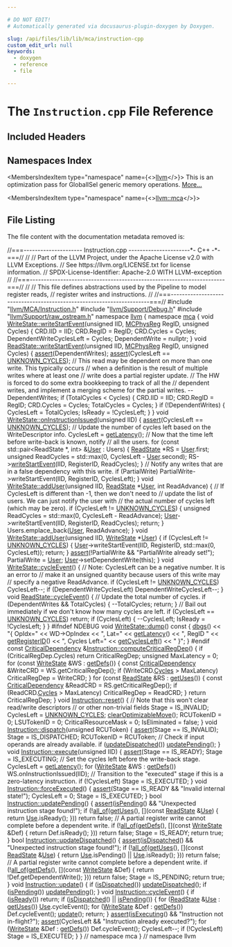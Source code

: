 ```yaml
---

# DO NOT EDIT!
# Automatically generated via docusaurus-plugin-doxygen by Doxygen.

slug: /api/files/lib/lib/mca/instruction-cpp
custom_edit_url: null
keywords:
  - doxygen
  - reference
  - file

---
```





# The `Instruction.cpp` File Reference

<DoxygenPage pluginConfig={pluginConfig}>



## Included Headers

<IncludesList>
<IncludesListItem
  filePath="llvm/MCA/Instruction.h"
  permalink="/docs/api/files/include/include/llvm/include/llvm/mca/instruction-h"
  isLocal="true" />
<IncludesListItem
  filePath="llvm/Support/Debug.h"
  permalink="/docs/api/files/include/include/llvm/include/llvm/support/debug-h"
  isLocal="true" />
<IncludesListItem
  filePath="llvm/Support/raw_ostream.h"
  permalink="/docs/api/files/include/include/llvm/include/llvm/support/raw-ostream-h"
  isLocal="true" />
</IncludesList>

## Namespaces Index

<MembersIndex>

<MembersIndexItem
  type="namespace"
  name={<><a href="/docs/api/namespaces/llvm">llvm</a></>}>
This is an optimization pass for GlobalISel generic memory operations. <a href="/docs/api/namespaces/llvm/#details">More...</a>
</MembersIndexItem>

<MembersIndexItem
  type="namespace"
  name={<><a href="/docs/api/namespaces/llvm/mca">llvm::mca</a></>}>
</MembersIndexItem>

</MembersIndex>


## File Listing

The file content with the documentation metadata removed is:

<ProgramListing>

<Link id="l00001" /><CodeLine lineNumber="1"><Highlight kind="comment">//===--------------------- Instruction.cpp ----------------------&#42;- C++ -&#42;-===//</Highlight><Highlight kind="normal"></Highlight></CodeLine>
<Link id="l00002" /><CodeLine lineNumber="2"><Highlight kind="normal"></Highlight><Highlight kind="comment">//</Highlight><Highlight kind="normal"></Highlight></CodeLine>
<Link id="l00003" /><CodeLine lineNumber="3"><Highlight kind="normal"></Highlight><Highlight kind="comment">// Part of the LLVM Project, under the Apache License v2.0 with LLVM Exceptions.</Highlight><Highlight kind="normal"></Highlight></CodeLine>
<Link id="l00004" /><CodeLine lineNumber="4"><Highlight kind="normal"></Highlight><Highlight kind="comment">// See https://llvm.org/LICENSE.txt for license information.</Highlight><Highlight kind="normal"></Highlight></CodeLine>
<Link id="l00005" /><CodeLine lineNumber="5"><Highlight kind="normal"></Highlight><Highlight kind="comment">// SPDX-License-Identifier: Apache-2.0 WITH LLVM-exception</Highlight><Highlight kind="normal"></Highlight></CodeLine>
<Link id="l00006" /><CodeLine lineNumber="6"><Highlight kind="normal"></Highlight><Highlight kind="comment">//</Highlight><Highlight kind="normal"></Highlight></CodeLine>
<Link id="l00007" /><CodeLine lineNumber="7"><Highlight kind="normal"></Highlight><Highlight kind="comment">//===----------------------------------------------------------------------===//</Highlight><Highlight kind="normal"></Highlight></CodeLine>
<Link id="l00008" /><CodeLine lineNumber="8"><Highlight kind="normal"></Highlight><Highlight kind="comment">//</Highlight><Highlight kind="normal"></Highlight></CodeLine>
<Link id="l00009" /><CodeLine lineNumber="9"><Highlight kind="normal"></Highlight><Highlight kind="comment">// This file defines abstractions used by the Pipeline to model register reads,</Highlight><Highlight kind="normal"></Highlight></CodeLine>
<Link id="l00010" /><CodeLine lineNumber="10"><Highlight kind="normal"></Highlight><Highlight kind="comment">// register writes and instructions.</Highlight><Highlight kind="normal"></Highlight></CodeLine>
<Link id="l00011" /><CodeLine lineNumber="11"><Highlight kind="normal"></Highlight><Highlight kind="comment">//</Highlight><Highlight kind="normal"></Highlight></CodeLine>
<Link id="l00012" /><CodeLine lineNumber="12"><Highlight kind="normal"></Highlight><Highlight kind="comment">//===----------------------------------------------------------------------===//</Highlight><Highlight kind="normal"></Highlight></CodeLine>
<Link id="l00013" /><CodeLine lineNumber="13"><Highlight kind="normal"></Highlight></CodeLine>
<Link id="l00014" /><CodeLine lineNumber="14"><Highlight kind="normal"></Highlight><Highlight kind="preprocessor">#include &quot;<a href="/docs/api/files/include/include/llvm/include/llvm/mca/instruction-h">llvm/MCA/Instruction.h</a>&quot;</Highlight><Highlight kind="normal"></Highlight></CodeLine>
<Link id="l00015" /><CodeLine lineNumber="15"><Highlight kind="normal"></Highlight><Highlight kind="preprocessor">#include &quot;<a href="/docs/api/files/include/include/llvm/include/llvm/support/debug-h">llvm/Support/Debug.h</a>&quot;</Highlight><Highlight kind="normal"></Highlight></CodeLine>
<Link id="l00016" /><CodeLine lineNumber="16"><Highlight kind="normal"></Highlight><Highlight kind="preprocessor">#include &quot;<a href="/docs/api/files/include/include/llvm/include/llvm/support/raw-ostream-h">llvm/Support/raw&#95;ostream.h</a>&quot;</Highlight><Highlight kind="normal"></Highlight></CodeLine>
<Link id="l00017" /><CodeLine lineNumber="17"><Highlight kind="normal"></Highlight></CodeLine>
<Link id="l00018" /><CodeLine lineNumber="18"><Highlight kind="normal"></Highlight><Highlight kind="keyword">namespace </Highlight><Highlight kind="normal"><a href="/docs/api/namespaces/llvm">llvm</a> &#123;</Highlight></CodeLine>
<Link id="l00019" /><CodeLine lineNumber="19"><Highlight kind="normal"></Highlight><Highlight kind="keyword">namespace </Highlight><Highlight kind="normal"><a href="/docs/api/namespaces/llvm/mca">mca</a> &#123;</Highlight></CodeLine>
<Link id="l00020" /><CodeLine lineNumber="20"><Highlight kind="normal"></Highlight></CodeLine>
<Link id="l00021" /><CodeLine lineNumber="21" lineLink="/docs/api/classes/llvm/mca/writestate/#a321b01ffe2acc59a01c99c04e504b24a"><Highlight kind="normal"></Highlight><Highlight kind="keywordtype">void</Highlight><Highlight kind="normal"> <a href="/docs/api/classes/llvm/mca/writestate/#a321b01ffe2acc59a01c99c04e504b24a">WriteState::writeStartEvent</a>(</Highlight><Highlight kind="keywordtype">unsigned</Highlight><Highlight kind="normal"> IID, <a href="/docs/api/namespaces/llvm/#aad72cfbb210808985a9dc19f4e5d8542">MCPhysReg</a> RegID,</Highlight></CodeLine>
<Link id="l00022" /><CodeLine lineNumber="22"><Highlight kind="normal">                                 </Highlight><Highlight kind="keywordtype">unsigned</Highlight><Highlight kind="normal"> Cycles) &#123;</Highlight></CodeLine>
<Link id="l00023" /><CodeLine lineNumber="23"><Highlight kind="normal">  CRD.IID = IID;</Highlight></CodeLine>
<Link id="l00024" /><CodeLine lineNumber="24"><Highlight kind="normal">  CRD.RegID = RegID;</Highlight></CodeLine>
<Link id="l00025" /><CodeLine lineNumber="25"><Highlight kind="normal">  CRD.Cycles = Cycles;</Highlight></CodeLine>
<Link id="l00026" /><CodeLine lineNumber="26"><Highlight kind="normal">  DependentWriteCyclesLeft = Cycles;</Highlight></CodeLine>
<Link id="l00027" /><CodeLine lineNumber="27"><Highlight kind="normal">  DependentWrite = </Highlight><Highlight kind="keyword">nullptr</Highlight><Highlight kind="normal">;</Highlight></CodeLine>
<Link id="l00028" /><CodeLine lineNumber="28"><Highlight kind="normal">&#125;</Highlight></CodeLine>
<Link id="l00029" /><CodeLine lineNumber="29"><Highlight kind="normal"></Highlight></CodeLine>
<Link id="l00030" /><CodeLine lineNumber="30" lineLink="/docs/api/classes/llvm/mca/readstate/#a3a96634a46f3e609e75e4bf2e41bd879"><Highlight kind="normal"></Highlight><Highlight kind="keywordtype">void</Highlight><Highlight kind="normal"> <a href="/docs/api/classes/llvm/mca/readstate/#a3a96634a46f3e609e75e4bf2e41bd879">ReadState::writeStartEvent</a>(</Highlight><Highlight kind="keywordtype">unsigned</Highlight><Highlight kind="normal"> IID, <a href="/docs/api/namespaces/llvm/#aad72cfbb210808985a9dc19f4e5d8542">MCPhysReg</a> RegID,</Highlight></CodeLine>
<Link id="l00031" /><CodeLine lineNumber="31"><Highlight kind="normal">                                </Highlight><Highlight kind="keywordtype">unsigned</Highlight><Highlight kind="normal"> Cycles) &#123;</Highlight></CodeLine>
<Link id="l00032" /><CodeLine lineNumber="32"><Highlight kind="normal">  <a href="/docs/api/files/lib/lib/target/lib/target/amdgpu/silowercontrolflow-cpp/#a4868c5d81c5ccc98c47aeab6244346a0">assert</a>(DependentWrites);</Highlight></CodeLine>
<Link id="l00033" /><CodeLine lineNumber="33"><Highlight kind="normal">  <a href="/docs/api/files/lib/lib/target/lib/target/amdgpu/silowercontrolflow-cpp/#a4868c5d81c5ccc98c47aeab6244346a0">assert</a>(CyclesLeft == <a href="/docs/api/namespaces/llvm/mca/#af459dc58960b1471b00b72f450869f01">UNKNOWN&#95;CYCLES</a>);</Highlight></CodeLine>
<Link id="l00034" /><CodeLine lineNumber="34"><Highlight kind="normal"></Highlight></CodeLine>
<Link id="l00035" /><CodeLine lineNumber="35"><Highlight kind="normal">  </Highlight><Highlight kind="comment">// This read may be dependent on more than one write. This typically occurs</Highlight><Highlight kind="normal"></Highlight></CodeLine>
<Link id="l00036" /><CodeLine lineNumber="36"><Highlight kind="normal">  </Highlight><Highlight kind="comment">// when a definition is the result of multiple writes where at least one</Highlight><Highlight kind="normal"></Highlight></CodeLine>
<Link id="l00037" /><CodeLine lineNumber="37"><Highlight kind="normal">  </Highlight><Highlight kind="comment">// write does a partial register update.</Highlight><Highlight kind="normal"></Highlight></CodeLine>
<Link id="l00038" /><CodeLine lineNumber="38"><Highlight kind="normal">  </Highlight><Highlight kind="comment">// The HW is forced to do some extra bookkeeping to track of all the</Highlight><Highlight kind="normal"></Highlight></CodeLine>
<Link id="l00039" /><CodeLine lineNumber="39"><Highlight kind="normal">  </Highlight><Highlight kind="comment">// dependent writes, and implement a merging scheme for the partial writes.</Highlight><Highlight kind="normal"></Highlight></CodeLine>
<Link id="l00040" /><CodeLine lineNumber="40"><Highlight kind="normal">  --DependentWrites;</Highlight></CodeLine>
<Link id="l00041" /><CodeLine lineNumber="41"><Highlight kind="normal">  </Highlight><Highlight kind="keywordflow">if</Highlight><Highlight kind="normal"> (TotalCycles &lt; Cycles) &#123;</Highlight></CodeLine>
<Link id="l00042" /><CodeLine lineNumber="42"><Highlight kind="normal">    CRD.IID = IID;</Highlight></CodeLine>
<Link id="l00043" /><CodeLine lineNumber="43"><Highlight kind="normal">    CRD.RegID = RegID;</Highlight></CodeLine>
<Link id="l00044" /><CodeLine lineNumber="44"><Highlight kind="normal">    CRD.Cycles = Cycles;</Highlight></CodeLine>
<Link id="l00045" /><CodeLine lineNumber="45"><Highlight kind="normal">    TotalCycles = Cycles;</Highlight></CodeLine>
<Link id="l00046" /><CodeLine lineNumber="46"><Highlight kind="normal">  &#125;</Highlight></CodeLine>
<Link id="l00047" /><CodeLine lineNumber="47"><Highlight kind="normal"></Highlight></CodeLine>
<Link id="l00048" /><CodeLine lineNumber="48"><Highlight kind="normal">  </Highlight><Highlight kind="keywordflow">if</Highlight><Highlight kind="normal"> (!DependentWrites) &#123;</Highlight></CodeLine>
<Link id="l00049" /><CodeLine lineNumber="49"><Highlight kind="normal">    CyclesLeft = TotalCycles;</Highlight></CodeLine>
<Link id="l00050" /><CodeLine lineNumber="50"><Highlight kind="normal">    IsReady = !CyclesLeft;</Highlight></CodeLine>
<Link id="l00051" /><CodeLine lineNumber="51"><Highlight kind="normal">  &#125;</Highlight></CodeLine>
<Link id="l00052" /><CodeLine lineNumber="52"><Highlight kind="normal">&#125;</Highlight></CodeLine>
<Link id="l00053" /><CodeLine lineNumber="53"><Highlight kind="normal"></Highlight></CodeLine>
<Link id="l00054" /><CodeLine lineNumber="54" lineLink="/docs/api/classes/llvm/mca/writestate/#a9809d41fdff5397cee7b72c8bee467d1"><Highlight kind="normal"></Highlight><Highlight kind="keywordtype">void</Highlight><Highlight kind="normal"> <a href="/docs/api/classes/llvm/mca/writestate/#a9809d41fdff5397cee7b72c8bee467d1">WriteState::onInstructionIssued</a>(</Highlight><Highlight kind="keywordtype">unsigned</Highlight><Highlight kind="normal"> IID) &#123;</Highlight></CodeLine>
<Link id="l00055" /><CodeLine lineNumber="55"><Highlight kind="normal">  <a href="/docs/api/files/lib/lib/target/lib/target/amdgpu/silowercontrolflow-cpp/#a4868c5d81c5ccc98c47aeab6244346a0">assert</a>(CyclesLeft == <a href="/docs/api/namespaces/llvm/mca/#af459dc58960b1471b00b72f450869f01">UNKNOWN&#95;CYCLES</a>);</Highlight></CodeLine>
<Link id="l00056" /><CodeLine lineNumber="56"><Highlight kind="normal">  </Highlight><Highlight kind="comment">// Update the number of cycles left based on the WriteDescriptor info.</Highlight><Highlight kind="normal"></Highlight></CodeLine>
<Link id="l00057" /><CodeLine lineNumber="57"><Highlight kind="normal">  CyclesLeft = <a href="/docs/api/classes/llvm/mca/writestate/#a405fdb90bbc7e779b4baf76aa77ce0bb">getLatency</a>();</Highlight></CodeLine>
<Link id="l00058" /><CodeLine lineNumber="58"><Highlight kind="normal"></Highlight></CodeLine>
<Link id="l00059" /><CodeLine lineNumber="59"><Highlight kind="normal">  </Highlight><Highlight kind="comment">// Now that the time left before write-back is known, notify</Highlight><Highlight kind="normal"></Highlight></CodeLine>
<Link id="l00060" /><CodeLine lineNumber="60"><Highlight kind="normal">  </Highlight><Highlight kind="comment">// all the users.</Highlight><Highlight kind="normal"></Highlight></CodeLine>
<Link id="l00061" /><CodeLine lineNumber="61"><Highlight kind="normal">  </Highlight><Highlight kind="keywordflow">for</Highlight><Highlight kind="normal"> (</Highlight><Highlight kind="keyword">const</Highlight><Highlight kind="normal"> std::pair&lt;ReadState &#42;, int&gt; &amp;<a href="/docs/api/classes/llvm/user">User</a> : Users) &#123;</Highlight></CodeLine>
<Link id="l00062" /><CodeLine lineNumber="62"><Highlight kind="normal">    <a href="/docs/api/classes/llvm/mca/readstate">ReadState</a> &#42;RS = <a href="/docs/api/classes/llvm/user">User</a>.first;</Highlight></CodeLine>
<Link id="l00063" /><CodeLine lineNumber="63"><Highlight kind="normal">    </Highlight><Highlight kind="keywordtype">unsigned</Highlight><Highlight kind="normal"> ReadCycles = std::max(0, CyclesLeft - <a href="/docs/api/classes/llvm/user">User</a>.second);</Highlight></CodeLine>
<Link id="l00064" /><CodeLine lineNumber="64"><Highlight kind="normal">    RS-&gt;<a href="/docs/api/classes/llvm/mca/readstate/#a3a96634a46f3e609e75e4bf2e41bd879">writeStartEvent</a>(IID, RegisterID, ReadCycles);</Highlight></CodeLine>
<Link id="l00065" /><CodeLine lineNumber="65"><Highlight kind="normal">  &#125;</Highlight></CodeLine>
<Link id="l00066" /><CodeLine lineNumber="66"><Highlight kind="normal"></Highlight></CodeLine>
<Link id="l00067" /><CodeLine lineNumber="67"><Highlight kind="normal">  </Highlight><Highlight kind="comment">// Notify any writes that are in a false dependency with this write.</Highlight><Highlight kind="normal"></Highlight></CodeLine>
<Link id="l00068" /><CodeLine lineNumber="68"><Highlight kind="normal">  </Highlight><Highlight kind="keywordflow">if</Highlight><Highlight kind="normal"> (PartialWrite)</Highlight></CodeLine>
<Link id="l00069" /><CodeLine lineNumber="69"><Highlight kind="normal">    PartialWrite-&gt;writeStartEvent(IID, RegisterID, CyclesLeft);</Highlight></CodeLine>
<Link id="l00070" /><CodeLine lineNumber="70"><Highlight kind="normal">&#125;</Highlight></CodeLine>
<Link id="l00071" /><CodeLine lineNumber="71"><Highlight kind="normal"></Highlight></CodeLine>
<Link id="l00072" /><CodeLine lineNumber="72" lineLink="/docs/api/classes/llvm/mca/writestate/#afb4ddf31a851451dfa623aec7ceef3c4"><Highlight kind="normal"></Highlight><Highlight kind="keywordtype">void</Highlight><Highlight kind="normal"> <a href="/docs/api/classes/llvm/mca/writestate/#afb4ddf31a851451dfa623aec7ceef3c4">WriteState::addUser</a>(</Highlight><Highlight kind="keywordtype">unsigned</Highlight><Highlight kind="normal"> IID, <a href="/docs/api/classes/llvm/mca/readstate">ReadState</a> &#42;<a href="/docs/api/classes/llvm/user">User</a>, </Highlight><Highlight kind="keywordtype">int</Highlight><Highlight kind="normal"> ReadAdvance) &#123;</Highlight></CodeLine>
<Link id="l00073" /><CodeLine lineNumber="73"><Highlight kind="normal">  </Highlight><Highlight kind="comment">// If CyclesLeft is different than -1, then we don&#39;t need to</Highlight><Highlight kind="normal"></Highlight></CodeLine>
<Link id="l00074" /><CodeLine lineNumber="74"><Highlight kind="normal">  </Highlight><Highlight kind="comment">// update the list of users. We can just notify the user with</Highlight><Highlight kind="normal"></Highlight></CodeLine>
<Link id="l00075" /><CodeLine lineNumber="75"><Highlight kind="normal">  </Highlight><Highlight kind="comment">// the actual number of cycles left (which may be zero).</Highlight><Highlight kind="normal"></Highlight></CodeLine>
<Link id="l00076" /><CodeLine lineNumber="76"><Highlight kind="normal">  </Highlight><Highlight kind="keywordflow">if</Highlight><Highlight kind="normal"> (CyclesLeft != <a href="/docs/api/namespaces/llvm/mca/#af459dc58960b1471b00b72f450869f01">UNKNOWN&#95;CYCLES</a>) &#123;</Highlight></CodeLine>
<Link id="l00077" /><CodeLine lineNumber="77"><Highlight kind="normal">    </Highlight><Highlight kind="keywordtype">unsigned</Highlight><Highlight kind="normal"> ReadCycles = std::max(0, CyclesLeft - ReadAdvance);</Highlight></CodeLine>
<Link id="l00078" /><CodeLine lineNumber="78"><Highlight kind="normal">    <a href="/docs/api/classes/llvm/user">User</a>-&gt;writeStartEvent(IID, RegisterID, ReadCycles);</Highlight></CodeLine>
<Link id="l00079" /><CodeLine lineNumber="79"><Highlight kind="normal">    </Highlight><Highlight kind="keywordflow">return</Highlight><Highlight kind="normal">;</Highlight></CodeLine>
<Link id="l00080" /><CodeLine lineNumber="80"><Highlight kind="normal">  &#125;</Highlight></CodeLine>
<Link id="l00081" /><CodeLine lineNumber="81"><Highlight kind="normal"></Highlight></CodeLine>
<Link id="l00082" /><CodeLine lineNumber="82"><Highlight kind="normal">  Users.emplace&#95;back(<a href="/docs/api/classes/llvm/user">User</a>, ReadAdvance);</Highlight></CodeLine>
<Link id="l00083" /><CodeLine lineNumber="83"><Highlight kind="normal">&#125;</Highlight></CodeLine>
<Link id="l00084" /><CodeLine lineNumber="84"><Highlight kind="normal"></Highlight></CodeLine>
<Link id="l00085" /><CodeLine lineNumber="85" lineLink="/docs/api/classes/llvm/mca/writestate/#a50c77b1092eea521a1e3dd6b93ea504e"><Highlight kind="normal"></Highlight><Highlight kind="keywordtype">void</Highlight><Highlight kind="normal"> <a href="/docs/api/classes/llvm/mca/writestate/#afb4ddf31a851451dfa623aec7ceef3c4">WriteState::addUser</a>(</Highlight><Highlight kind="keywordtype">unsigned</Highlight><Highlight kind="normal"> IID, <a href="/docs/api/classes/llvm/mca/writestate/#a9112c776b25837a5a33679fbc198b5c3">WriteState</a> &#42;<a href="/docs/api/classes/llvm/user">User</a>) &#123;</Highlight></CodeLine>
<Link id="l00086" /><CodeLine lineNumber="86"><Highlight kind="normal">  </Highlight><Highlight kind="keywordflow">if</Highlight><Highlight kind="normal"> (CyclesLeft != <a href="/docs/api/namespaces/llvm/mca/#af459dc58960b1471b00b72f450869f01">UNKNOWN&#95;CYCLES</a>) &#123;</Highlight></CodeLine>
<Link id="l00087" /><CodeLine lineNumber="87"><Highlight kind="normal">    <a href="/docs/api/classes/llvm/user">User</a>-&gt;writeStartEvent(IID, RegisterID, std::max(0, CyclesLeft));</Highlight></CodeLine>
<Link id="l00088" /><CodeLine lineNumber="88"><Highlight kind="normal">    </Highlight><Highlight kind="keywordflow">return</Highlight><Highlight kind="normal">;</Highlight></CodeLine>
<Link id="l00089" /><CodeLine lineNumber="89"><Highlight kind="normal">  &#125;</Highlight></CodeLine>
<Link id="l00090" /><CodeLine lineNumber="90"><Highlight kind="normal"></Highlight></CodeLine>
<Link id="l00091" /><CodeLine lineNumber="91"><Highlight kind="normal">  <a href="/docs/api/files/lib/lib/target/lib/target/amdgpu/silowercontrolflow-cpp/#a4868c5d81c5ccc98c47aeab6244346a0">assert</a>(!PartialWrite &amp;&amp; </Highlight><Highlight kind="stringliteral">&quot;PartialWrite already set!&quot;</Highlight><Highlight kind="normal">);</Highlight></CodeLine>
<Link id="l00092" /><CodeLine lineNumber="92"><Highlight kind="normal">  PartialWrite = <a href="/docs/api/classes/llvm/user">User</a>;</Highlight></CodeLine>
<Link id="l00093" /><CodeLine lineNumber="93"><Highlight kind="normal">  <a href="/docs/api/classes/llvm/user">User</a>-&gt;setDependentWrite(</Highlight><Highlight kind="keyword">this</Highlight><Highlight kind="normal">);</Highlight></CodeLine>
<Link id="l00094" /><CodeLine lineNumber="94"><Highlight kind="normal">&#125;</Highlight></CodeLine>
<Link id="l00095" /><CodeLine lineNumber="95"><Highlight kind="normal"></Highlight></CodeLine>
<Link id="l00096" /><CodeLine lineNumber="96" lineLink="/docs/api/classes/llvm/mca/writestate/#a8e8fb2ef994bda08fd66b7a8b2f912e1"><Highlight kind="normal"></Highlight><Highlight kind="keywordtype">void</Highlight><Highlight kind="normal"> <a href="/docs/api/classes/llvm/mca/writestate/#a8e8fb2ef994bda08fd66b7a8b2f912e1">WriteState::cycleEvent</a>() &#123;</Highlight></CodeLine>
<Link id="l00097" /><CodeLine lineNumber="97"><Highlight kind="normal">  </Highlight><Highlight kind="comment">// Note: CyclesLeft can be a negative number. It is an error to</Highlight><Highlight kind="normal"></Highlight></CodeLine>
<Link id="l00098" /><CodeLine lineNumber="98"><Highlight kind="normal">  </Highlight><Highlight kind="comment">// make it an unsigned quantity because users of this write may</Highlight><Highlight kind="normal"></Highlight></CodeLine>
<Link id="l00099" /><CodeLine lineNumber="99"><Highlight kind="normal">  </Highlight><Highlight kind="comment">// specify a negative ReadAdvance.</Highlight><Highlight kind="normal"></Highlight></CodeLine>
<Link id="l00100" /><CodeLine lineNumber="100"><Highlight kind="normal">  </Highlight><Highlight kind="keywordflow">if</Highlight><Highlight kind="normal"> (CyclesLeft != <a href="/docs/api/namespaces/llvm/mca/#af459dc58960b1471b00b72f450869f01">UNKNOWN&#95;CYCLES</a>)</Highlight></CodeLine>
<Link id="l00101" /><CodeLine lineNumber="101"><Highlight kind="normal">    CyclesLeft--;</Highlight></CodeLine>
<Link id="l00102" /><CodeLine lineNumber="102"><Highlight kind="normal"></Highlight></CodeLine>
<Link id="l00103" /><CodeLine lineNumber="103"><Highlight kind="normal">  </Highlight><Highlight kind="keywordflow">if</Highlight><Highlight kind="normal"> (DependentWriteCyclesLeft)</Highlight></CodeLine>
<Link id="l00104" /><CodeLine lineNumber="104"><Highlight kind="normal">    DependentWriteCyclesLeft--;</Highlight></CodeLine>
<Link id="l00105" /><CodeLine lineNumber="105"><Highlight kind="normal">&#125;</Highlight></CodeLine>
<Link id="l00106" /><CodeLine lineNumber="106"><Highlight kind="normal"></Highlight></CodeLine>
<Link id="l00107" /><CodeLine lineNumber="107" lineLink="/docs/api/classes/llvm/mca/readstate/#a9c112ef420d848772a69cff91ccfd512"><Highlight kind="normal"></Highlight><Highlight kind="keywordtype">void</Highlight><Highlight kind="normal"> <a href="/docs/api/classes/llvm/mca/readstate/#a9c112ef420d848772a69cff91ccfd512">ReadState::cycleEvent</a>() &#123;</Highlight></CodeLine>
<Link id="l00108" /><CodeLine lineNumber="108"><Highlight kind="normal">  </Highlight><Highlight kind="comment">// Update the total number of cycles.</Highlight><Highlight kind="normal"></Highlight></CodeLine>
<Link id="l00109" /><CodeLine lineNumber="109"><Highlight kind="normal">  </Highlight><Highlight kind="keywordflow">if</Highlight><Highlight kind="normal"> (DependentWrites &amp;&amp; TotalCycles) &#123;</Highlight></CodeLine>
<Link id="l00110" /><CodeLine lineNumber="110"><Highlight kind="normal">    --TotalCycles;</Highlight></CodeLine>
<Link id="l00111" /><CodeLine lineNumber="111"><Highlight kind="normal">    </Highlight><Highlight kind="keywordflow">return</Highlight><Highlight kind="normal">;</Highlight></CodeLine>
<Link id="l00112" /><CodeLine lineNumber="112"><Highlight kind="normal">  &#125;</Highlight></CodeLine>
<Link id="l00113" /><CodeLine lineNumber="113"><Highlight kind="normal"></Highlight></CodeLine>
<Link id="l00114" /><CodeLine lineNumber="114"><Highlight kind="normal">  </Highlight><Highlight kind="comment">// Bail out immediately if we don&#39;t know how many cycles are left.</Highlight><Highlight kind="normal"></Highlight></CodeLine>
<Link id="l00115" /><CodeLine lineNumber="115"><Highlight kind="normal">  </Highlight><Highlight kind="keywordflow">if</Highlight><Highlight kind="normal"> (CyclesLeft == <a href="/docs/api/namespaces/llvm/mca/#af459dc58960b1471b00b72f450869f01">UNKNOWN&#95;CYCLES</a>)</Highlight></CodeLine>
<Link id="l00116" /><CodeLine lineNumber="116"><Highlight kind="normal">    </Highlight><Highlight kind="keywordflow">return</Highlight><Highlight kind="normal">;</Highlight></CodeLine>
<Link id="l00117" /><CodeLine lineNumber="117"><Highlight kind="normal"></Highlight></CodeLine>
<Link id="l00118" /><CodeLine lineNumber="118"><Highlight kind="normal">  </Highlight><Highlight kind="keywordflow">if</Highlight><Highlight kind="normal"> (CyclesLeft) &#123;</Highlight></CodeLine>
<Link id="l00119" /><CodeLine lineNumber="119"><Highlight kind="normal">    --CyclesLeft;</Highlight></CodeLine>
<Link id="l00120" /><CodeLine lineNumber="120"><Highlight kind="normal">    IsReady = !CyclesLeft;</Highlight></CodeLine>
<Link id="l00121" /><CodeLine lineNumber="121"><Highlight kind="normal">  &#125;</Highlight></CodeLine>
<Link id="l00122" /><CodeLine lineNumber="122"><Highlight kind="normal">&#125;</Highlight></CodeLine>
<Link id="l00123" /><CodeLine lineNumber="123"><Highlight kind="normal"></Highlight></CodeLine>
<Link id="l00124" /><CodeLine lineNumber="124"><Highlight kind="normal"></Highlight><Highlight kind="preprocessor">#ifndef NDEBUG</Highlight><Highlight kind="normal"></Highlight></CodeLine>
<Link id="l00125" /><CodeLine lineNumber="125" lineLink="/docs/api/classes/llvm/mca/writestate/#a543498eab55ee4dd759f3a0afb4a085f"><Highlight kind="normal"></Highlight><Highlight kind="keywordtype">void</Highlight><Highlight kind="normal"> <a href="/docs/api/classes/llvm/mca/writestate/#a543498eab55ee4dd759f3a0afb4a085f">WriteState::dump</a>()</Highlight><Highlight kind="keyword"> const </Highlight><Highlight kind="normal">&#123;</Highlight></CodeLine>
<Link id="l00126" /><CodeLine lineNumber="126"><Highlight kind="normal">  <a href="/docs/api/namespaces/llvm/#a7c46c742c31be54870e2038048e6b391">dbgs</a>() &lt;&lt; </Highlight><Highlight kind="stringliteral">&quot;&#123; OpIdx=&quot;</Highlight><Highlight kind="normal"> &lt;&lt; WD-&gt;OpIndex &lt;&lt; </Highlight><Highlight kind="stringliteral">&quot;, Lat=&quot;</Highlight><Highlight kind="normal"> &lt;&lt; <a href="/docs/api/classes/llvm/mca/writestate/#a405fdb90bbc7e779b4baf76aa77ce0bb">getLatency</a>() &lt;&lt; </Highlight><Highlight kind="stringliteral">&quot;, RegID &quot;</Highlight><Highlight kind="normal"></Highlight></CodeLine>
<Link id="l00127" /><CodeLine lineNumber="127"><Highlight kind="normal">         &lt;&lt; <a href="/docs/api/classes/llvm/mca/writestate/#ad292021eb6613f2b9b807104f43b314b">getRegisterID</a>() &lt;&lt; </Highlight><Highlight kind="stringliteral">&quot;, Cycles Left=&quot;</Highlight><Highlight kind="normal"> &lt;&lt; <a href="/docs/api/classes/llvm/mca/writestate/#a4b0e3ad228a270b6eec03e3dd19ddee7">getCyclesLeft</a>() &lt;&lt; </Highlight><Highlight kind="stringliteral">&quot; &#125;&quot;</Highlight><Highlight kind="normal">;</Highlight></CodeLine>
<Link id="l00128" /><CodeLine lineNumber="128"><Highlight kind="normal">&#125;</Highlight></CodeLine>
<Link id="l00129" /><CodeLine lineNumber="129"><Highlight kind="normal"></Highlight><Highlight kind="preprocessor">#endif</Highlight><Highlight kind="normal"></Highlight></CodeLine>
<Link id="l00130" /><CodeLine lineNumber="130"><Highlight kind="normal"></Highlight></CodeLine>
<Link id="l00131" /><CodeLine lineNumber="131" lineLink="/docs/api/classes/llvm/mca/instruction/#a8cab34861a215282de90750a093e24e1"><Highlight kind="normal"></Highlight><Highlight kind="keyword">const</Highlight><Highlight kind="normal"> <a href="/docs/api/structs/llvm/mca/criticaldependency">CriticalDependency</a> &amp;<a href="/docs/api/classes/llvm/mca/instruction/#a8cab34861a215282de90750a093e24e1">Instruction::computeCriticalRegDep</a>() &#123;</Highlight></CodeLine>
<Link id="l00132" /><CodeLine lineNumber="132"><Highlight kind="normal">  </Highlight><Highlight kind="keywordflow">if</Highlight><Highlight kind="normal"> (CriticalRegDep.Cycles)</Highlight></CodeLine>
<Link id="l00133" /><CodeLine lineNumber="133"><Highlight kind="normal">    </Highlight><Highlight kind="keywordflow">return</Highlight><Highlight kind="normal"> CriticalRegDep;</Highlight></CodeLine>
<Link id="l00134" /><CodeLine lineNumber="134"><Highlight kind="normal"></Highlight></CodeLine>
<Link id="l00135" /><CodeLine lineNumber="135"><Highlight kind="normal">  </Highlight><Highlight kind="keywordtype">unsigned</Highlight><Highlight kind="normal"> MaxLatency = 0;</Highlight></CodeLine>
<Link id="l00136" /><CodeLine lineNumber="136"><Highlight kind="normal">  </Highlight><Highlight kind="keywordflow">for</Highlight><Highlight kind="normal"> (</Highlight><Highlight kind="keyword">const</Highlight><Highlight kind="normal"> <a href="/docs/api/classes/llvm/mca/writestate">WriteState</a> &amp;WS : <a href="/docs/api/classes/llvm/mca/instructionbase/#a4bd1b7f022ec64b74af6360bca400f13">getDefs</a>()) &#123;</Highlight></CodeLine>
<Link id="l00137" /><CodeLine lineNumber="137"><Highlight kind="normal">    </Highlight><Highlight kind="keyword">const</Highlight><Highlight kind="normal"> <a href="/docs/api/structs/llvm/mca/criticaldependency">CriticalDependency</a> &amp;WriteCRD = WS.getCriticalRegDep();</Highlight></CodeLine>
<Link id="l00138" /><CodeLine lineNumber="138"><Highlight kind="normal">    </Highlight><Highlight kind="keywordflow">if</Highlight><Highlight kind="normal"> (WriteCRD.<a href="/docs/api/structs/llvm/mca/criticaldependency/#a9f6b748ac1f1635527f1d84130611353">Cycles</a> &gt; MaxLatency)</Highlight></CodeLine>
<Link id="l00139" /><CodeLine lineNumber="139"><Highlight kind="normal">      CriticalRegDep = WriteCRD;</Highlight></CodeLine>
<Link id="l00140" /><CodeLine lineNumber="140"><Highlight kind="normal">  &#125;</Highlight></CodeLine>
<Link id="l00141" /><CodeLine lineNumber="141"><Highlight kind="normal"></Highlight></CodeLine>
<Link id="l00142" /><CodeLine lineNumber="142"><Highlight kind="normal">  </Highlight><Highlight kind="keywordflow">for</Highlight><Highlight kind="normal"> (</Highlight><Highlight kind="keyword">const</Highlight><Highlight kind="normal"> <a href="/docs/api/classes/llvm/mca/readstate">ReadState</a> &amp;RS : <a href="/docs/api/classes/llvm/mca/instructionbase/#a72ba6c0a31c2fe1ce24a1b7450928133">getUses</a>()) &#123;</Highlight></CodeLine>
<Link id="l00143" /><CodeLine lineNumber="143"><Highlight kind="normal">    </Highlight><Highlight kind="keyword">const</Highlight><Highlight kind="normal"> <a href="/docs/api/structs/llvm/mca/criticaldependency">CriticalDependency</a> &amp;ReadCRD = RS.getCriticalRegDep();</Highlight></CodeLine>
<Link id="l00144" /><CodeLine lineNumber="144"><Highlight kind="normal">    </Highlight><Highlight kind="keywordflow">if</Highlight><Highlight kind="normal"> (ReadCRD.<a href="/docs/api/structs/llvm/mca/criticaldependency/#a9f6b748ac1f1635527f1d84130611353">Cycles</a> &gt; MaxLatency)</Highlight></CodeLine>
<Link id="l00145" /><CodeLine lineNumber="145"><Highlight kind="normal">      CriticalRegDep = ReadCRD;</Highlight></CodeLine>
<Link id="l00146" /><CodeLine lineNumber="146"><Highlight kind="normal">  &#125;</Highlight></CodeLine>
<Link id="l00147" /><CodeLine lineNumber="147"><Highlight kind="normal"></Highlight></CodeLine>
<Link id="l00148" /><CodeLine lineNumber="148"><Highlight kind="normal">  </Highlight><Highlight kind="keywordflow">return</Highlight><Highlight kind="normal"> CriticalRegDep;</Highlight></CodeLine>
<Link id="l00149" /><CodeLine lineNumber="149"><Highlight kind="normal">&#125;</Highlight></CodeLine>
<Link id="l00150" /><CodeLine lineNumber="150"><Highlight kind="normal"></Highlight></CodeLine>
<Link id="l00151" /><CodeLine lineNumber="151" lineLink="/docs/api/classes/llvm/mca/instruction/#ae7bf7b474892c43d9619f312bc7b1970"><Highlight kind="normal"></Highlight><Highlight kind="keywordtype">void</Highlight><Highlight kind="normal"> <a href="/docs/api/classes/llvm/mca/instruction/#ae7bf7b474892c43d9619f312bc7b1970">Instruction::reset</a>() &#123;</Highlight></CodeLine>
<Link id="l00152" /><CodeLine lineNumber="152"><Highlight kind="normal">  </Highlight><Highlight kind="comment">// Note that this won&#39;t clear read/write descriptors</Highlight><Highlight kind="normal"></Highlight></CodeLine>
<Link id="l00153" /><CodeLine lineNumber="153"><Highlight kind="normal">  </Highlight><Highlight kind="comment">// or other non-trivial fields</Highlight><Highlight kind="normal"></Highlight></CodeLine>
<Link id="l00154" /><CodeLine lineNumber="154"><Highlight kind="normal">  Stage = IS&#95;INVALID;</Highlight></CodeLine>
<Link id="l00155" /><CodeLine lineNumber="155"><Highlight kind="normal">  CyclesLeft = <a href="/docs/api/namespaces/llvm/mca/#af459dc58960b1471b00b72f450869f01">UNKNOWN&#95;CYCLES</a>;</Highlight></CodeLine>
<Link id="l00156" /><CodeLine lineNumber="156"><Highlight kind="normal">  <a href="/docs/api/classes/llvm/mca/instructionbase/#a53097b7d979de32c754dbd307626ebd9">clearOptimizableMove</a>();</Highlight></CodeLine>
<Link id="l00157" /><CodeLine lineNumber="157"><Highlight kind="normal">  RCUTokenID = 0;</Highlight></CodeLine>
<Link id="l00158" /><CodeLine lineNumber="158"><Highlight kind="normal">  LSUTokenID = 0;</Highlight></CodeLine>
<Link id="l00159" /><CodeLine lineNumber="159"><Highlight kind="normal">  CriticalResourceMask = 0;</Highlight></CodeLine>
<Link id="l00160" /><CodeLine lineNumber="160"><Highlight kind="normal">  IsEliminated = </Highlight><Highlight kind="keyword">false</Highlight><Highlight kind="normal">;</Highlight></CodeLine>
<Link id="l00161" /><CodeLine lineNumber="161"><Highlight kind="normal">&#125;</Highlight></CodeLine>
<Link id="l00162" /><CodeLine lineNumber="162"><Highlight kind="normal"></Highlight></CodeLine>
<Link id="l00163" /><CodeLine lineNumber="163" lineLink="/docs/api/classes/llvm/mca/instruction/#ad874289921c7bad356c315a1e45c3871"><Highlight kind="normal"></Highlight><Highlight kind="keywordtype">void</Highlight><Highlight kind="normal"> <a href="/docs/api/classes/llvm/mca/instruction/#ad874289921c7bad356c315a1e45c3871">Instruction::dispatch</a>(</Highlight><Highlight kind="keywordtype">unsigned</Highlight><Highlight kind="normal"> RCUToken) &#123;</Highlight></CodeLine>
<Link id="l00164" /><CodeLine lineNumber="164"><Highlight kind="normal">  <a href="/docs/api/files/lib/lib/target/lib/target/amdgpu/silowercontrolflow-cpp/#a4868c5d81c5ccc98c47aeab6244346a0">assert</a>(Stage == IS&#95;INVALID);</Highlight></CodeLine>
<Link id="l00165" /><CodeLine lineNumber="165"><Highlight kind="normal">  Stage = IS&#95;DISPATCHED;</Highlight></CodeLine>
<Link id="l00166" /><CodeLine lineNumber="166"><Highlight kind="normal">  RCUTokenID = RCUToken;</Highlight></CodeLine>
<Link id="l00167" /><CodeLine lineNumber="167"><Highlight kind="normal"></Highlight></CodeLine>
<Link id="l00168" /><CodeLine lineNumber="168"><Highlight kind="normal">  </Highlight><Highlight kind="comment">// Check if input operands are already available.</Highlight><Highlight kind="normal"></Highlight></CodeLine>
<Link id="l00169" /><CodeLine lineNumber="169"><Highlight kind="normal">  </Highlight><Highlight kind="keywordflow">if</Highlight><Highlight kind="normal"> (<a href="/docs/api/classes/llvm/mca/instruction/#a34ce4db425156eb3d433ebadb501b1cc">updateDispatched</a>())</Highlight></CodeLine>
<Link id="l00170" /><CodeLine lineNumber="170"><Highlight kind="normal">    <a href="/docs/api/classes/llvm/mca/instruction/#aab6642685168f41b152d9ba68c5bdcea">updatePending</a>();</Highlight></CodeLine>
<Link id="l00171" /><CodeLine lineNumber="171"><Highlight kind="normal">&#125;</Highlight></CodeLine>
<Link id="l00172" /><CodeLine lineNumber="172"><Highlight kind="normal"></Highlight></CodeLine>
<Link id="l00173" /><CodeLine lineNumber="173" lineLink="/docs/api/classes/llvm/mca/instruction/#aa48a9861f68bdba50e623e013b3d6c44"><Highlight kind="normal"></Highlight><Highlight kind="keywordtype">void</Highlight><Highlight kind="normal"> <a href="/docs/api/classes/llvm/mca/instruction/#aa48a9861f68bdba50e623e013b3d6c44">Instruction::execute</a>(</Highlight><Highlight kind="keywordtype">unsigned</Highlight><Highlight kind="normal"> IID) &#123;</Highlight></CodeLine>
<Link id="l00174" /><CodeLine lineNumber="174"><Highlight kind="normal">  <a href="/docs/api/files/lib/lib/target/lib/target/amdgpu/silowercontrolflow-cpp/#a4868c5d81c5ccc98c47aeab6244346a0">assert</a>(Stage == IS&#95;READY);</Highlight></CodeLine>
<Link id="l00175" /><CodeLine lineNumber="175"><Highlight kind="normal">  Stage = IS&#95;EXECUTING;</Highlight></CodeLine>
<Link id="l00176" /><CodeLine lineNumber="176"><Highlight kind="normal"></Highlight></CodeLine>
<Link id="l00177" /><CodeLine lineNumber="177"><Highlight kind="normal">  </Highlight><Highlight kind="comment">// Set the cycles left before the write-back stage.</Highlight><Highlight kind="normal"></Highlight></CodeLine>
<Link id="l00178" /><CodeLine lineNumber="178"><Highlight kind="normal">  CyclesLeft = <a href="/docs/api/classes/llvm/mca/instructionbase/#a52274dff5e2c597b8c10d85cf5212f75">getLatency</a>();</Highlight></CodeLine>
<Link id="l00179" /><CodeLine lineNumber="179"><Highlight kind="normal"></Highlight></CodeLine>
<Link id="l00180" /><CodeLine lineNumber="180"><Highlight kind="normal">  </Highlight><Highlight kind="keywordflow">for</Highlight><Highlight kind="normal"> (<a href="/docs/api/classes/llvm/mca/writestate">WriteState</a> &amp;WS : <a href="/docs/api/classes/llvm/mca/instructionbase/#a4bd1b7f022ec64b74af6360bca400f13">getDefs</a>())</Highlight></CodeLine>
<Link id="l00181" /><CodeLine lineNumber="181"><Highlight kind="normal">    WS.onInstructionIssued(IID);</Highlight></CodeLine>
<Link id="l00182" /><CodeLine lineNumber="182"><Highlight kind="normal"></Highlight></CodeLine>
<Link id="l00183" /><CodeLine lineNumber="183"><Highlight kind="normal">  </Highlight><Highlight kind="comment">// Transition to the &quot;executed&quot; stage if this is a zero-latency instruction.</Highlight><Highlight kind="normal"></Highlight></CodeLine>
<Link id="l00184" /><CodeLine lineNumber="184"><Highlight kind="normal">  </Highlight><Highlight kind="keywordflow">if</Highlight><Highlight kind="normal"> (!CyclesLeft)</Highlight></CodeLine>
<Link id="l00185" /><CodeLine lineNumber="185"><Highlight kind="normal">    Stage = IS&#95;EXECUTED;</Highlight></CodeLine>
<Link id="l00186" /><CodeLine lineNumber="186"><Highlight kind="normal">&#125;</Highlight></CodeLine>
<Link id="l00187" /><CodeLine lineNumber="187"><Highlight kind="normal"></Highlight></CodeLine>
<Link id="l00188" /><CodeLine lineNumber="188" lineLink="/docs/api/classes/llvm/mca/instruction/#a5fba95a927f8e0478c912dd65a6caffb"><Highlight kind="normal"></Highlight><Highlight kind="keywordtype">void</Highlight><Highlight kind="normal"> <a href="/docs/api/classes/llvm/mca/instruction/#a5fba95a927f8e0478c912dd65a6caffb">Instruction::forceExecuted</a>() &#123;</Highlight></CodeLine>
<Link id="l00189" /><CodeLine lineNumber="189"><Highlight kind="normal">  <a href="/docs/api/files/lib/lib/target/lib/target/amdgpu/silowercontrolflow-cpp/#a4868c5d81c5ccc98c47aeab6244346a0">assert</a>(Stage == IS&#95;READY &amp;&amp; </Highlight><Highlight kind="stringliteral">&quot;Invalid internal state!&quot;</Highlight><Highlight kind="normal">);</Highlight></CodeLine>
<Link id="l00190" /><CodeLine lineNumber="190"><Highlight kind="normal">  CyclesLeft = 0;</Highlight></CodeLine>
<Link id="l00191" /><CodeLine lineNumber="191"><Highlight kind="normal">  Stage = IS&#95;EXECUTED;</Highlight></CodeLine>
<Link id="l00192" /><CodeLine lineNumber="192"><Highlight kind="normal">&#125;</Highlight></CodeLine>
<Link id="l00193" /><CodeLine lineNumber="193"><Highlight kind="normal"></Highlight></CodeLine>
<Link id="l00194" /><CodeLine lineNumber="194" lineLink="/docs/api/classes/llvm/mca/instruction/#aab6642685168f41b152d9ba68c5bdcea"><Highlight kind="normal"></Highlight><Highlight kind="keywordtype">bool</Highlight><Highlight kind="normal"> <a href="/docs/api/classes/llvm/mca/instruction/#aab6642685168f41b152d9ba68c5bdcea">Instruction::updatePending</a>() &#123;</Highlight></CodeLine>
<Link id="l00195" /><CodeLine lineNumber="195"><Highlight kind="normal">  <a href="/docs/api/files/lib/lib/target/lib/target/amdgpu/silowercontrolflow-cpp/#a4868c5d81c5ccc98c47aeab6244346a0">assert</a>(<a href="/docs/api/classes/llvm/mca/instruction/#aed04cdcdcafe3907e7cc831734e0c945">isPending</a>() &amp;&amp; </Highlight><Highlight kind="stringliteral">&quot;Unexpected instruction stage found!&quot;</Highlight><Highlight kind="normal">);</Highlight></CodeLine>
<Link id="l00196" /><CodeLine lineNumber="196"><Highlight kind="normal"></Highlight></CodeLine>
<Link id="l00197" /><CodeLine lineNumber="197"><Highlight kind="normal">  </Highlight><Highlight kind="keywordflow">if</Highlight><Highlight kind="normal"> (!<a href="/docs/api/namespaces/llvm/#a0d10fe510ced2849a8074fe81e5d04ce">all&#95;of</a>(<a href="/docs/api/classes/llvm/mca/instructionbase/#a72ba6c0a31c2fe1ce24a1b7450928133">getUses</a>(), &#91;&#93;(</Highlight><Highlight kind="keyword">const</Highlight><Highlight kind="normal"> <a href="/docs/api/classes/llvm/mca/readstate">ReadState</a> &amp;<a href="/docs/api/classes/llvm/use">Use</a>) &#123; </Highlight><Highlight kind="keywordflow">return</Highlight><Highlight kind="normal"> <a href="/docs/api/classes/llvm/use">Use</a>.isReady(); &#125;))</Highlight></CodeLine>
<Link id="l00198" /><CodeLine lineNumber="198"><Highlight kind="normal">    </Highlight><Highlight kind="keywordflow">return</Highlight><Highlight kind="normal"> </Highlight><Highlight kind="keyword">false</Highlight><Highlight kind="normal">;</Highlight></CodeLine>
<Link id="l00199" /><CodeLine lineNumber="199"><Highlight kind="normal"></Highlight></CodeLine>
<Link id="l00200" /><CodeLine lineNumber="200"><Highlight kind="normal">  </Highlight><Highlight kind="comment">// A partial register write cannot complete before a dependent write.</Highlight><Highlight kind="normal"></Highlight></CodeLine>
<Link id="l00201" /><CodeLine lineNumber="201"><Highlight kind="normal">  </Highlight><Highlight kind="keywordflow">if</Highlight><Highlight kind="normal"> (!<a href="/docs/api/namespaces/llvm/#a0d10fe510ced2849a8074fe81e5d04ce">all&#95;of</a>(<a href="/docs/api/classes/llvm/mca/instructionbase/#a4bd1b7f022ec64b74af6360bca400f13">getDefs</a>(), &#91;&#93;(</Highlight><Highlight kind="keyword">const</Highlight><Highlight kind="normal"> <a href="/docs/api/classes/llvm/mca/writestate">WriteState</a> &amp;Def) &#123; </Highlight><Highlight kind="keywordflow">return</Highlight><Highlight kind="normal"> Def.isReady(); &#125;))</Highlight></CodeLine>
<Link id="l00202" /><CodeLine lineNumber="202"><Highlight kind="normal">    </Highlight><Highlight kind="keywordflow">return</Highlight><Highlight kind="normal"> </Highlight><Highlight kind="keyword">false</Highlight><Highlight kind="normal">;</Highlight></CodeLine>
<Link id="l00203" /><CodeLine lineNumber="203"><Highlight kind="normal"></Highlight></CodeLine>
<Link id="l00204" /><CodeLine lineNumber="204"><Highlight kind="normal">  Stage = IS&#95;READY;</Highlight></CodeLine>
<Link id="l00205" /><CodeLine lineNumber="205"><Highlight kind="normal">  </Highlight><Highlight kind="keywordflow">return</Highlight><Highlight kind="normal"> </Highlight><Highlight kind="keyword">true</Highlight><Highlight kind="normal">;</Highlight></CodeLine>
<Link id="l00206" /><CodeLine lineNumber="206"><Highlight kind="normal">&#125;</Highlight></CodeLine>
<Link id="l00207" /><CodeLine lineNumber="207"><Highlight kind="normal"></Highlight></CodeLine>
<Link id="l00208" /><CodeLine lineNumber="208" lineLink="/docs/api/classes/llvm/mca/instruction/#a34ce4db425156eb3d433ebadb501b1cc"><Highlight kind="normal"></Highlight><Highlight kind="keywordtype">bool</Highlight><Highlight kind="normal"> <a href="/docs/api/classes/llvm/mca/instruction/#a34ce4db425156eb3d433ebadb501b1cc">Instruction::updateDispatched</a>() &#123;</Highlight></CodeLine>
<Link id="l00209" /><CodeLine lineNumber="209"><Highlight kind="normal">  <a href="/docs/api/files/lib/lib/target/lib/target/amdgpu/silowercontrolflow-cpp/#a4868c5d81c5ccc98c47aeab6244346a0">assert</a>(<a href="/docs/api/classes/llvm/mca/instruction/#a07eee271c4520e38fdbf53c45e0b343f">isDispatched</a>() &amp;&amp; </Highlight><Highlight kind="stringliteral">&quot;Unexpected instruction stage found!&quot;</Highlight><Highlight kind="normal">);</Highlight></CodeLine>
<Link id="l00210" /><CodeLine lineNumber="210"><Highlight kind="normal"></Highlight></CodeLine>
<Link id="l00211" /><CodeLine lineNumber="211"><Highlight kind="normal">  </Highlight><Highlight kind="keywordflow">if</Highlight><Highlight kind="normal"> (!<a href="/docs/api/namespaces/llvm/#a0d10fe510ced2849a8074fe81e5d04ce">all&#95;of</a>(<a href="/docs/api/classes/llvm/mca/instructionbase/#a72ba6c0a31c2fe1ce24a1b7450928133">getUses</a>(), &#91;&#93;(</Highlight><Highlight kind="keyword">const</Highlight><Highlight kind="normal"> <a href="/docs/api/classes/llvm/mca/readstate">ReadState</a> &amp;<a href="/docs/api/classes/llvm/use">Use</a>) &#123;</Highlight></CodeLine>
<Link id="l00212" /><CodeLine lineNumber="212"><Highlight kind="normal">        </Highlight><Highlight kind="keywordflow">return</Highlight><Highlight kind="normal"> <a href="/docs/api/classes/llvm/use">Use</a>.isPending() || <a href="/docs/api/classes/llvm/use">Use</a>.isReady();</Highlight></CodeLine>
<Link id="l00213" /><CodeLine lineNumber="213"><Highlight kind="normal">      &#125;))</Highlight></CodeLine>
<Link id="l00214" /><CodeLine lineNumber="214"><Highlight kind="normal">    </Highlight><Highlight kind="keywordflow">return</Highlight><Highlight kind="normal"> </Highlight><Highlight kind="keyword">false</Highlight><Highlight kind="normal">;</Highlight></CodeLine>
<Link id="l00215" /><CodeLine lineNumber="215"><Highlight kind="normal"></Highlight></CodeLine>
<Link id="l00216" /><CodeLine lineNumber="216"><Highlight kind="normal">  </Highlight><Highlight kind="comment">// A partial register write cannot complete before a dependent write.</Highlight><Highlight kind="normal"></Highlight></CodeLine>
<Link id="l00217" /><CodeLine lineNumber="217"><Highlight kind="normal">  </Highlight><Highlight kind="keywordflow">if</Highlight><Highlight kind="normal"> (!<a href="/docs/api/namespaces/llvm/#a0d10fe510ced2849a8074fe81e5d04ce">all&#95;of</a>(<a href="/docs/api/classes/llvm/mca/instructionbase/#a4bd1b7f022ec64b74af6360bca400f13">getDefs</a>(),</Highlight></CodeLine>
<Link id="l00218" /><CodeLine lineNumber="218"><Highlight kind="normal">              &#91;&#93;(</Highlight><Highlight kind="keyword">const</Highlight><Highlight kind="normal"> <a href="/docs/api/classes/llvm/mca/writestate">WriteState</a> &amp;Def) &#123; </Highlight><Highlight kind="keywordflow">return</Highlight><Highlight kind="normal"> !Def.getDependentWrite(); &#125;))</Highlight></CodeLine>
<Link id="l00219" /><CodeLine lineNumber="219"><Highlight kind="normal">    </Highlight><Highlight kind="keywordflow">return</Highlight><Highlight kind="normal"> </Highlight><Highlight kind="keyword">false</Highlight><Highlight kind="normal">;</Highlight></CodeLine>
<Link id="l00220" /><CodeLine lineNumber="220"><Highlight kind="normal"></Highlight></CodeLine>
<Link id="l00221" /><CodeLine lineNumber="221"><Highlight kind="normal">  Stage = IS&#95;PENDING;</Highlight></CodeLine>
<Link id="l00222" /><CodeLine lineNumber="222"><Highlight kind="normal">  </Highlight><Highlight kind="keywordflow">return</Highlight><Highlight kind="normal"> </Highlight><Highlight kind="keyword">true</Highlight><Highlight kind="normal">;</Highlight></CodeLine>
<Link id="l00223" /><CodeLine lineNumber="223"><Highlight kind="normal">&#125;</Highlight></CodeLine>
<Link id="l00224" /><CodeLine lineNumber="224"><Highlight kind="normal"></Highlight></CodeLine>
<Link id="l00225" /><CodeLine lineNumber="225" lineLink="/docs/api/classes/llvm/mca/instruction/#ad9019dc8f7abc6c2466b1af1ee04b037"><Highlight kind="normal"></Highlight><Highlight kind="keywordtype">void</Highlight><Highlight kind="normal"> <a href="/docs/api/classes/llvm/mca/instruction/#ad9019dc8f7abc6c2466b1af1ee04b037">Instruction::update</a>() &#123;</Highlight></CodeLine>
<Link id="l00226" /><CodeLine lineNumber="226"><Highlight kind="normal">  </Highlight><Highlight kind="keywordflow">if</Highlight><Highlight kind="normal"> (<a href="/docs/api/classes/llvm/mca/instruction/#a07eee271c4520e38fdbf53c45e0b343f">isDispatched</a>())</Highlight></CodeLine>
<Link id="l00227" /><CodeLine lineNumber="227"><Highlight kind="normal">    <a href="/docs/api/classes/llvm/mca/instruction/#a34ce4db425156eb3d433ebadb501b1cc">updateDispatched</a>();</Highlight></CodeLine>
<Link id="l00228" /><CodeLine lineNumber="228"><Highlight kind="normal">  </Highlight><Highlight kind="keywordflow">if</Highlight><Highlight kind="normal"> (<a href="/docs/api/classes/llvm/mca/instruction/#aed04cdcdcafe3907e7cc831734e0c945">isPending</a>())</Highlight></CodeLine>
<Link id="l00229" /><CodeLine lineNumber="229"><Highlight kind="normal">    <a href="/docs/api/classes/llvm/mca/instruction/#aab6642685168f41b152d9ba68c5bdcea">updatePending</a>();</Highlight></CodeLine>
<Link id="l00230" /><CodeLine lineNumber="230"><Highlight kind="normal">&#125;</Highlight></CodeLine>
<Link id="l00231" /><CodeLine lineNumber="231"><Highlight kind="normal"></Highlight></CodeLine>
<Link id="l00232" /><CodeLine lineNumber="232" lineLink="/docs/api/classes/llvm/mca/instruction/#a0364e9431a5be0d2baa9462cbe169c21"><Highlight kind="normal"></Highlight><Highlight kind="keywordtype">void</Highlight><Highlight kind="normal"> <a href="/docs/api/classes/llvm/mca/instruction/#a0364e9431a5be0d2baa9462cbe169c21">Instruction::cycleEvent</a>() &#123;</Highlight></CodeLine>
<Link id="l00233" /><CodeLine lineNumber="233"><Highlight kind="normal">  </Highlight><Highlight kind="keywordflow">if</Highlight><Highlight kind="normal"> (<a href="/docs/api/classes/llvm/mca/instruction/#a8bb47a248d88005ef524178ebfc9b47a">isReady</a>())</Highlight></CodeLine>
<Link id="l00234" /><CodeLine lineNumber="234"><Highlight kind="normal">    </Highlight><Highlight kind="keywordflow">return</Highlight><Highlight kind="normal">;</Highlight></CodeLine>
<Link id="l00235" /><CodeLine lineNumber="235"><Highlight kind="normal"></Highlight></CodeLine>
<Link id="l00236" /><CodeLine lineNumber="236"><Highlight kind="normal">  </Highlight><Highlight kind="keywordflow">if</Highlight><Highlight kind="normal"> (<a href="/docs/api/classes/llvm/mca/instruction/#a07eee271c4520e38fdbf53c45e0b343f">isDispatched</a>() || <a href="/docs/api/classes/llvm/mca/instruction/#aed04cdcdcafe3907e7cc831734e0c945">isPending</a>()) &#123;</Highlight></CodeLine>
<Link id="l00237" /><CodeLine lineNumber="237"><Highlight kind="normal">    </Highlight><Highlight kind="keywordflow">for</Highlight><Highlight kind="normal"> (<a href="/docs/api/classes/llvm/mca/readstate">ReadState</a> &amp;<a href="/docs/api/classes/llvm/use">Use</a> : <a href="/docs/api/classes/llvm/mca/instructionbase/#a72ba6c0a31c2fe1ce24a1b7450928133">getUses</a>())</Highlight></CodeLine>
<Link id="l00238" /><CodeLine lineNumber="238"><Highlight kind="normal">      <a href="/docs/api/classes/llvm/use">Use</a>.cycleEvent();</Highlight></CodeLine>
<Link id="l00239" /><CodeLine lineNumber="239"><Highlight kind="normal"></Highlight></CodeLine>
<Link id="l00240" /><CodeLine lineNumber="240"><Highlight kind="normal">    </Highlight><Highlight kind="keywordflow">for</Highlight><Highlight kind="normal"> (<a href="/docs/api/classes/llvm/mca/writestate">WriteState</a> &amp;Def : <a href="/docs/api/classes/llvm/mca/instructionbase/#a4bd1b7f022ec64b74af6360bca400f13">getDefs</a>())</Highlight></CodeLine>
<Link id="l00241" /><CodeLine lineNumber="241"><Highlight kind="normal">      Def.cycleEvent();</Highlight></CodeLine>
<Link id="l00242" /><CodeLine lineNumber="242"><Highlight kind="normal"></Highlight></CodeLine>
<Link id="l00243" /><CodeLine lineNumber="243"><Highlight kind="normal">    <a href="/docs/api/classes/llvm/mca/instruction/#ad9019dc8f7abc6c2466b1af1ee04b037">update</a>();</Highlight></CodeLine>
<Link id="l00244" /><CodeLine lineNumber="244"><Highlight kind="normal">    </Highlight><Highlight kind="keywordflow">return</Highlight><Highlight kind="normal">;</Highlight></CodeLine>
<Link id="l00245" /><CodeLine lineNumber="245"><Highlight kind="normal">  &#125;</Highlight></CodeLine>
<Link id="l00246" /><CodeLine lineNumber="246"><Highlight kind="normal"></Highlight></CodeLine>
<Link id="l00247" /><CodeLine lineNumber="247"><Highlight kind="normal">  <a href="/docs/api/files/lib/lib/target/lib/target/amdgpu/silowercontrolflow-cpp/#a4868c5d81c5ccc98c47aeab6244346a0">assert</a>(<a href="/docs/api/classes/llvm/mca/instruction/#a5c3e3c8d82c761fc3883620963ddd0a4">isExecuting</a>() &amp;&amp; </Highlight><Highlight kind="stringliteral">&quot;Instruction not in-flight?&quot;</Highlight><Highlight kind="normal">);</Highlight></CodeLine>
<Link id="l00248" /><CodeLine lineNumber="248"><Highlight kind="normal">  <a href="/docs/api/files/lib/lib/target/lib/target/amdgpu/silowercontrolflow-cpp/#a4868c5d81c5ccc98c47aeab6244346a0">assert</a>(CyclesLeft &amp;&amp; </Highlight><Highlight kind="stringliteral">&quot;Instruction already executed?&quot;</Highlight><Highlight kind="normal">);</Highlight></CodeLine>
<Link id="l00249" /><CodeLine lineNumber="249"><Highlight kind="normal">  </Highlight><Highlight kind="keywordflow">for</Highlight><Highlight kind="normal"> (<a href="/docs/api/classes/llvm/mca/writestate">WriteState</a> &amp;Def : <a href="/docs/api/classes/llvm/mca/instructionbase/#a4bd1b7f022ec64b74af6360bca400f13">getDefs</a>())</Highlight></CodeLine>
<Link id="l00250" /><CodeLine lineNumber="250"><Highlight kind="normal">    Def.cycleEvent();</Highlight></CodeLine>
<Link id="l00251" /><CodeLine lineNumber="251"><Highlight kind="normal">  CyclesLeft--;</Highlight></CodeLine>
<Link id="l00252" /><CodeLine lineNumber="252"><Highlight kind="normal">  </Highlight><Highlight kind="keywordflow">if</Highlight><Highlight kind="normal"> (!CyclesLeft)</Highlight></CodeLine>
<Link id="l00253" /><CodeLine lineNumber="253"><Highlight kind="normal">    Stage = IS&#95;EXECUTED;</Highlight></CodeLine>
<Link id="l00254" /><CodeLine lineNumber="254"><Highlight kind="normal">&#125;</Highlight></CodeLine>
<Link id="l00255" /><CodeLine lineNumber="255"><Highlight kind="normal"></Highlight></CodeLine>
<Link id="l00256" /><CodeLine lineNumber="256"><Highlight kind="normal">&#125; </Highlight><Highlight kind="comment">// namespace mca</Highlight><Highlight kind="normal"></Highlight></CodeLine>
<Link id="l00257" /><CodeLine lineNumber="257"><Highlight kind="normal">&#125; </Highlight><Highlight kind="comment">// namespace llvm</Highlight><Highlight kind="normal"></Highlight></CodeLine>

</ProgramListing>


</DoxygenPage>
